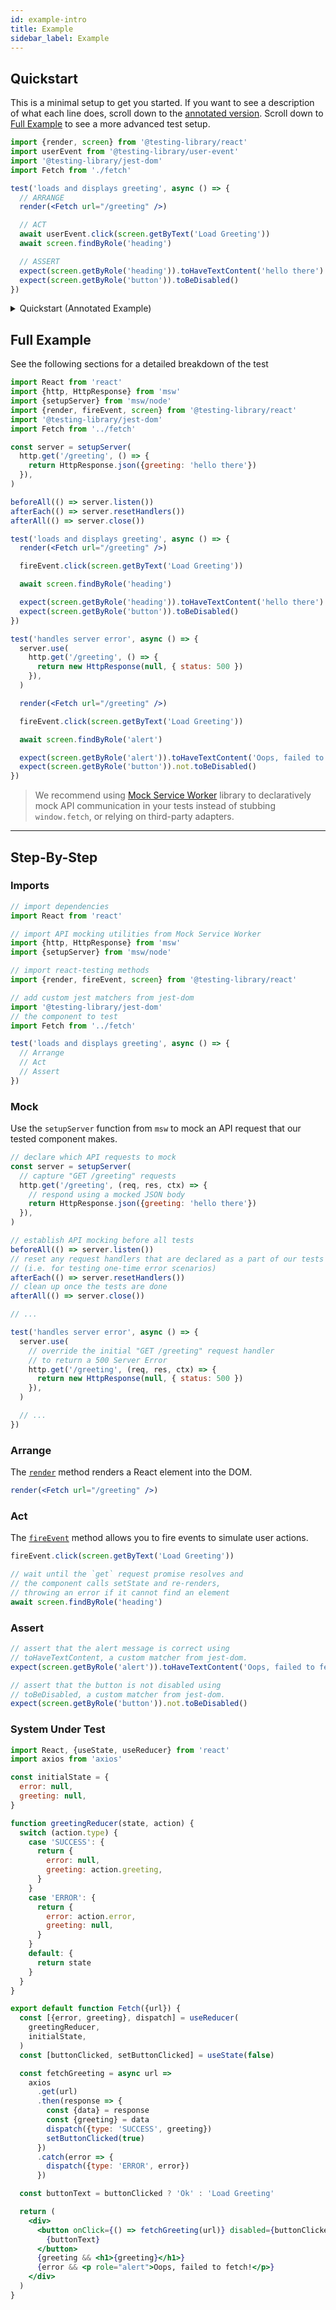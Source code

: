 ```yaml
---
id: example-intro
title: Example
sidebar_label: Example
---
```


## Quickstart

This is a minimal setup to get you started. If you want to see a description of
what each line does, scroll down to the
[annotated version](#quickstart-annotated). Scroll down to
[Full Example](#full-example) to see a more advanced test setup.

```jsx
import {render, screen} from '@testing-library/react'
import userEvent from '@testing-library/user-event'
import '@testing-library/jest-dom'
import Fetch from './fetch'

test('loads and displays greeting', async () => {
  // ARRANGE
  render(<Fetch url="/greeting" />)

  // ACT
  await userEvent.click(screen.getByText('Load Greeting'))
  await screen.findByRole('heading')

  // ASSERT
  expect(screen.getByRole('heading')).toHaveTextContent('hello there')
  expect(screen.getByRole('button')).toBeDisabled()
})
```

<details id="quickstart-annotated">
  <summary>Quickstart (Annotated Example)</summary>

```jsx
// import react-testing methods
import {render, screen} from '@testing-library/react'
// userEvent library simulates user interactions by dispatching the events that would happen if the interaction took place in a browser.
import userEvent from '@testing-library/user-event'
// add custom jest matchers from jest-dom
import '@testing-library/jest-dom'
// the component to test
import Fetch from './fetch'

test('loads and displays greeting', async () => {
  // Render a React element into the DOM
  render(<Fetch url="/greeting" />)

  await userEvent.click(screen.getByText('Load Greeting'))
  // wait before throwing an error if it cannot find an element
  await screen.findByRole('heading')

  // assert that the alert message is correct using
  // toHaveTextContent, a custom matcher from jest-dom.
  expect(screen.getByRole('heading')).toHaveTextContent('hello there')
  expect(screen.getByRole('button')).toBeDisabled()
})
```

</details>

## Full Example

See the following sections for a detailed breakdown of the test

```jsx title="__tests__/fetch.test.jsx"
import React from 'react'
import {http, HttpResponse} from 'msw'
import {setupServer} from 'msw/node'
import {render, fireEvent, screen} from '@testing-library/react'
import '@testing-library/jest-dom'
import Fetch from '../fetch'

const server = setupServer(
  http.get('/greeting', () => {
    return HttpResponse.json({greeting: 'hello there'})
  }),
)

beforeAll(() => server.listen())
afterEach(() => server.resetHandlers())
afterAll(() => server.close())

test('loads and displays greeting', async () => {
  render(<Fetch url="/greeting" />)

  fireEvent.click(screen.getByText('Load Greeting'))

  await screen.findByRole('heading')

  expect(screen.getByRole('heading')).toHaveTextContent('hello there')
  expect(screen.getByRole('button')).toBeDisabled()
})

test('handles server error', async () => {
  server.use(
    http.get('/greeting', () => {
      return new HttpResponse(null, { status: 500 })
    }),
  )

  render(<Fetch url="/greeting" />)

  fireEvent.click(screen.getByText('Load Greeting'))

  await screen.findByRole('alert')

  expect(screen.getByRole('alert')).toHaveTextContent('Oops, failed to fetch!')
  expect(screen.getByRole('button')).not.toBeDisabled()
})
```

> We recommend using [Mock Service Worker](https://github.com/mswjs/msw) library
> to declaratively mock API communication in your tests instead of stubbing
> `window.fetch`, or relying on third-party adapters.

---

## Step-By-Step

### Imports

```jsx
// import dependencies
import React from 'react'

// import API mocking utilities from Mock Service Worker
import {http, HttpResponse} from 'msw'
import {setupServer} from 'msw/node'

// import react-testing methods
import {render, fireEvent, screen} from '@testing-library/react'

// add custom jest matchers from jest-dom
import '@testing-library/jest-dom'
// the component to test
import Fetch from '../fetch'
```

```jsx
test('loads and displays greeting', async () => {
  // Arrange
  // Act
  // Assert
})
```

### Mock

Use the `setupServer` function from `msw` to mock an API request that our tested
component makes.

```js
// declare which API requests to mock
const server = setupServer(
  // capture "GET /greeting" requests
  http.get('/greeting', (req, res, ctx) => {
    // respond using a mocked JSON body
    return HttpResponse.json({greeting: 'hello there'})
  }),
)

// establish API mocking before all tests
beforeAll(() => server.listen())
// reset any request handlers that are declared as a part of our tests
// (i.e. for testing one-time error scenarios)
afterEach(() => server.resetHandlers())
// clean up once the tests are done
afterAll(() => server.close())

// ...

test('handles server error', async () => {
  server.use(
    // override the initial "GET /greeting" request handler
    // to return a 500 Server Error
    http.get('/greeting', (req, res, ctx) => {
      return new HttpResponse(null, { status: 500 })
    }),
  )

  // ...
})
```

### Arrange

The [`render`](api.mdx#render) method renders a React element into the DOM.

```jsx
render(<Fetch url="/greeting" />)
```

### Act

The [`fireEvent`](dom-testing-library/api-events.mdx) method allows you to fire
events to simulate user actions.

```jsx
fireEvent.click(screen.getByText('Load Greeting'))

// wait until the `get` request promise resolves and
// the component calls setState and re-renders,
// throwing an error if it cannot find an element
await screen.findByRole('heading')
```

### Assert

```jsx
// assert that the alert message is correct using
// toHaveTextContent, a custom matcher from jest-dom.
expect(screen.getByRole('alert')).toHaveTextContent('Oops, failed to fetch!')

// assert that the button is not disabled using
// toBeDisabled, a custom matcher from jest-dom.
expect(screen.getByRole('button')).not.toBeDisabled()
```

### System Under Test

```jsx title="fetch.jsx"
import React, {useState, useReducer} from 'react'
import axios from 'axios'

const initialState = {
  error: null,
  greeting: null,
}

function greetingReducer(state, action) {
  switch (action.type) {
    case 'SUCCESS': {
      return {
        error: null,
        greeting: action.greeting,
      }
    }
    case 'ERROR': {
      return {
        error: action.error,
        greeting: null,
      }
    }
    default: {
      return state
    }
  }
}

export default function Fetch({url}) {
  const [{error, greeting}, dispatch] = useReducer(
    greetingReducer,
    initialState,
  )
  const [buttonClicked, setButtonClicked] = useState(false)

  const fetchGreeting = async url =>
    axios
      .get(url)
      .then(response => {
        const {data} = response
        const {greeting} = data
        dispatch({type: 'SUCCESS', greeting})
        setButtonClicked(true)
      })
      .catch(error => {
        dispatch({type: 'ERROR', error})
      })

  const buttonText = buttonClicked ? 'Ok' : 'Load Greeting'

  return (
    <div>
      <button onClick={() => fetchGreeting(url)} disabled={buttonClicked}>
        {buttonText}
      </button>
      {greeting && <h1>{greeting}</h1>}
      {error && <p role="alert">Oops, failed to fetch!</p>}
    </div>
  )
}
```

